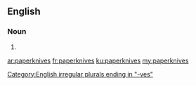 ==English==

===Noun===
{{head|en|noun plural form|head=[[paper]][[knife|knives]]}}

# {{plural of|paperknife|lang=en}}

[[Category:English irregular plurals ending in "-ves"]]

[[ar:paperknives]]
[[fr:paperknives]]
[[ku:paperknives]]
[[my:paperknives]]